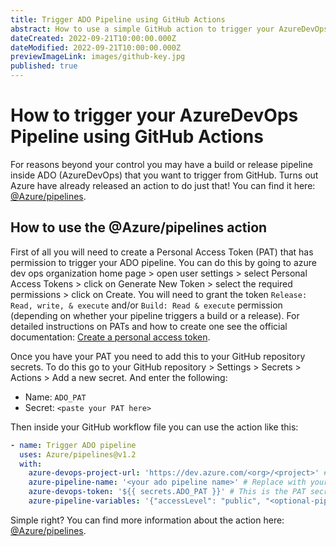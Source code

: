 ```yaml
---
title: Trigger ADO Pipeline using GitHub Actions
abstract: How to use a simple GitHub action to trigger your AzureDevOps pipeline
dateCreated: 2022-09-21T10:00:00.000Z
dateModified: 2022-09-21T10:00:00.000Z
previewImageLink: images/github-key.jpg
published: true
---
```


# How to trigger your AzureDevOps Pipeline using GitHub Actions

For reasons beyond your control you may have a build or release pipeline inside ADO (AzureDevOps) that you want to trigger from GitHub.
Turns out Azure have already released an action to do just that! You can find it here: [@Azure/pipelines](https://github.com/Azure/pipelines).

## How to use the @Azure/pipelines action

First of all you will need to create a Personal Access Token (PAT) that has permission to trigger your ADO pipeline.
You can do this by going to azure dev ops organization home page > open user settings > select Personal Access Tokens > click on Generate New Token > select the required permissions > click on Create.
You will need to grant the token `Release: Read, write, & execute` and/or `Build: Read & execute` permission (depending on whether your pipeline triggers a build or a release).
For detailed instructions on PATs and how to create one see the official documentation: [Create a personal access token](https://learn.microsoft.com/en-us/azure/devops/organizations/accounts/use-personal-access-tokens-to-authenticate?view=azure-devops&tabs=Windows#create-a-pat).

Once you have your PAT you need to add this to your GitHub repository secrets. To do this go to your GitHub repository > Settings > Secrets > Actions > Add a new secret. And enter the following:
- Name: `ADO_PAT`
- Secret: `<paste your PAT here>`

Then inside your GitHub workflow file you can use the action like this:

```yml
- name: Trigger ADO pipeline
  uses: Azure/pipelines@v1.2
  with:
    azure-devops-project-url: 'https://dev.azure.com/<org>/<project>' # Replace with your ADO project URL
    azure-pipeline-name: '<your ado pipeline name>' # Replace with your pipeline name
    azure-devops-token: '${{ secrets.ADO_PAT }}' # This is the PAT secret you created above
    azure-pipeline-variables: '{"accessLevel": "public", "<optional-pipeline-variable>": "<variable-value>"}' # These are optional
```

Simple right? You can find more information about the action here: [@Azure/pipelines](https://github.com/Azure/pipelines).
